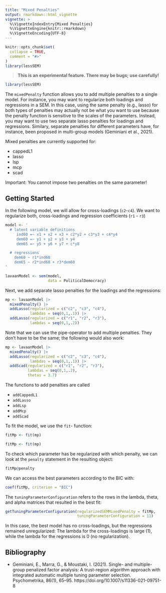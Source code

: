 ```yaml
---
title: "Mixed Penalties"
output: rmarkdown::html_vignette
vignette: >
  %\VignetteIndexEntry{Mixed Penalties}
  %\VignetteEngine{knitr::rmarkdown}
  %\VignetteEncoding{UTF-8}
---
```


```r
knitr::opts_chunk$set(
  collapse = TRUE,
  comment = "#>"
)
library(lessSEM)
```

> **This is an experimental feature. There may be bugs; use carefully!**

```r
library(lessSEM)
```

The `mixedPenalty` function allows you to add multiple penalties to a single model.
For instance, you may want to regularize both loadings and regressions in a SEM.
In this case, using the same penalty (e.g., lasso) for both types of penalties may
actually not be what you want to use because the penalty function is sensitive to
the scales of the parameters. Instead, you may want to use two separate lasso
penalties for loadings and regressions. Similary, separate penalties for 
different parameters have, for instance, been proposed in multi-group models
(Geminiani et al., 2021).


Mixed penalties are currently supported for:

- cappedL1
- lasso
- lsp
- mcp
- scad

Important: You cannot impose two penalties on the same parameter!

## Getting Started

In the following model, we will allow for cross-loadings (`c2`-`c4`). 
We want to regularize both, cross-loadings and regression coefficients (`r1` - `r3`)
```r
model <- ' 
  # latent variable definitions
     ind60 =~ x1 + x2 + x3 + c2*y2 + c3*y3 + c4*y4
     dem60 =~ y1 + y2 + y3 + y4
     dem65 =~ y5 + y6 + y7 + c*y8

  # regressions
    dem60 ~ r1*ind60
    dem65 ~ r2*ind60 + r3*dem60
'

lavaanModel <- sem(model,
                   data = PoliticalDemocracy)
```

Next, we add separate lasso penalties for the loadings and the regressions:
```r
mp <- lavaanModel |>
  mixedPenalty() |>
  addLasso(regularized = c("c2", "c3", "c4"), 
           lambdas = seq(0,1,.1)) |>
  addLasso(regularized = c("r1", "r2", "r3"), 
           lambdas = seq(0,1,.2)) 
```
Note that we can use the pipe-operator to add multiple penalties. They
don't have to be the same; the following would also work:
```r
mp <- lavaanModel |>
  mixedPenalty() |>
  addLasso(regularized = c("c2", "c3", "c4"), 
           lambdas = seq(0,1,.1)) |>
  addScad(regularized = c("r1", "r2", "r3"), 
          lambdas = seq(0,1,.2),
          thetas = 3.7) 
```
The functions to add penalties are called

- `addCappedL1`
- `addLasso`
- `addLsp`
- `addMcp`
- `addScad`

To fit the model, we use the `fit`- function:
```r
fitMp <- fit(mp)
```
```r
fitMp <- fit(mp)
```

To check which parameter has be regularized with which penalty, we can look
at the `penalty` statement in the resulting object:
```r
fitMp@penalty
```


We can access the best parameters according to the BIC with:

```r
coef(fitMp, criterion = "BIC")
```
The `tuningParameterConfiguration` refers to the rows in the lambda, theta, and alpha
matrices that resulted in the best fit:

```r
getTuningParameterConfiguration(regularizedSEMMixedPenalty = fitMp, 
                                tuningParameterConfiguration = 11)
```

In this case, the best model has no cross-loadings, but the regressions remained
unregularized: The lambda for the cross-loadings is large (1), while the
lambda for the regressions is 0 (no regularization).

## Bibliography

- Geminiani, E., Marra, G., & Moustaki, I. (2021). Single- and multiple-group penalized factor analysis: A trust-region algorithm approach with integrated automatic multiple tuning parameter selection. Psychometrika, 86(1), 65–95. https://doi.org/10.1007/s11336-021-09751-8



